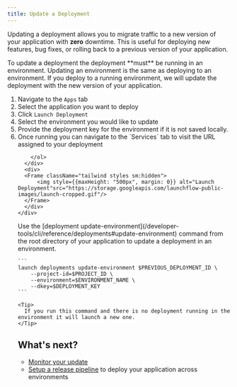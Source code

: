 ```yaml
---
title: Update a Deployment
---
```


Updating a deployment allows you to migrate traffic to a new version of your application with **zero** downtime. This is useful for deploying new features, bug fixes, or rolling back to a previous version of your application.

<Note>
  To update a deployment the deployment **must** be running in an environment.
</Note>

<Tabs>
  <Tab title="VS Code Extension">
    Updating an environment is the same as deploying to an environment. If you deploy to a running environment, we will update the deployment with the new version of your application.
    <div className="grid sm:grid-cols-2 space-x-2">
      <div>
        <ol>
            <li>Navigate to the <code>Apps</code> tab</li>
            <li>Select the application you want to deploy</li>
            <li>Click <code>Launch Deployment</code></li>
            <li>Select the environment you would like to update</li>
            <li>Provide the deployment key for the environment if it is not saved locally.</li>
            <li>Once running you can navigate to the `Services` tab to visit the URL assigned to your deployment</li>

        </ol>
      </div>
      <div>
      <Frame className="tailwind styles sm:hidden">
          <img style={{maxHeight: "500px", margin: 0}} alt="Launch Deployment"src="https://storage.googleapis.com/launchflow-public-images/launch-cropped.gif"/>
      </Frame>
      </div>
    </div>
  </Tab>
  <Tab title="CLI">
    Use the [deployment update-environment](/developer-tools/cli/reference/deployments#update-environment) command from the root directory of your application to update a deployment in an environment.

    ```
    launch deployments update-environment $PREVIOUS_DEPLOYMENT_ID \
        --project-id=$PROJECT_ID \
        --environment=$ENVIRONMENT_NAME \
        --dkey=$DEPLOYMENT_KEY
    ```

    <Tip>
      If you run this command and there is no deployment running in the environment it will launch a new one.
    </Tip>
  </Tab>
</Tabs>

## What's next?

- [Monitor your update](/launchflow-cloud/user-guides/update-a-deployment)
- [Setup a release pipeline](/launchflow-cloud/user-guides/setup-a-release-pipeline) to deploy your application across environments